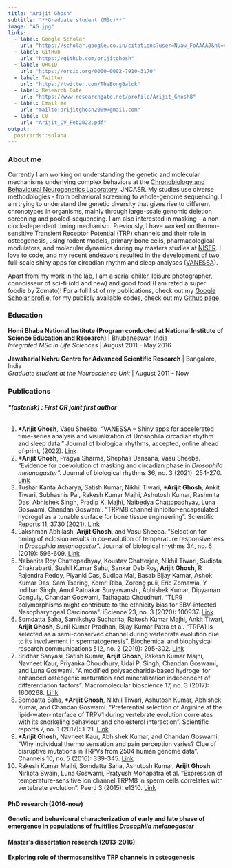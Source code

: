 ---
title: "Arijit Ghosh"
subtitle: "**Graduate student (MSc)**"
image: "AG.jpg"
links:
  - label: Google Scholar
    url: "https://scholar.google.co.in/citations?user=Nuaw_FoAAAAJ&hl=en"
  - label: GitHub
    url: "https://github.com/orijitghosh"
  - label: ORCID
    url: "https://orcid.org/0000-0002-7910-3170"
  - label: Twitter
    url: "https://twitter.com/TheBongBalok"
  - label: Research Gate
    url: "https://www.researchgate.net/profile/Arijit_Ghosh8" 
  - label: Email me
    url: "mailto:arijitghosh2009@gmail.com"
  - label: CV
    url: "Arijit_CV_Feb2022.pdf"   
output:
  postcards::solana
---
 
### **About me**

Currently I am working on understanding the genetic and molecular mechanisms underlying complex behaviors at the [Chronobiology and Behavioural Neurogenetics Laboratory](https://www.clockclub.org/), JNCASR. My studies use diverse methodologies - from behavioral screening to whole-genome sequencing. I am trying to understand the genetic diversity that gives rise to different chronotypes in organisms, mainly through large-scale genomic deletion screening and pooled-sequencing. I am also interested in masking - a non-clock-dependent timing mechanism. Previously, I have worked on thermo-sensitive Transient Receptor Potential (TRP) channels and their role in osteogenesis, using rodent models, primary bone cells, pharmacological modulators, and molecular dynamics during my masters studies at [NISER](https://www.niser.ac.in/). I love to code, and my recent endeavors resulted in the development of two full-scale shiny apps for circadian rhythm and sleep analyses ([VANESSA](https://github.com/orijitghosh/VANESSA-DAM)).

Apart from my work in the lab, I am a serial chiller, leisure photographer, connoisseur of sci-fi (old and new) and good food (I am rated a super foodie by Zomato)! For a full list of my publications, check out my [Google Scholar profile](https://scholar.google.co.in/citations?user=Nuaw_FoAAAAJ&hl=en), for my publicly available codes, check out my [Github page](https://github.com/orijitghosh).

### **Education**

**Homi Bhaba National Institute (Program conducted at National Institute of Science Education and Research)** | Bhubaneswar, India  
*Integrated MSc in Life Sciences* | August 2011 - May 2016

**Jawaharlal Nehru Centre for Advanced Scientific Research** | Bangalore, India  
*Graduate student at the Neuroscience Unit* | August 2011 - Now

### **Publications**
###### **\*(asterisk) : First OR joint first author**  

1. **\*Arijit Ghosh**, Vasu Sheeba. "VANESSA – Shiny apps for accelerated time-series analysis and visualization of Drosophila circadian rhythm and sleep data." Journal of biological rhythms, accepted, online ahead of print, (2022).
[Link](https://journals.sagepub.com/doi/full/10.1177/07487304221077662)  
2. **\*Arijit Ghosh**, Pragya Sharma, Shephali Dansana, Vasu Sheeba. "Evidence for coevolution of masking and circadian phase in *Drosophila melanogaster*". Journal of biological rhythms 36, no. 3 (2021): 254-270. [Link](https://journals.sagepub.com/doi/full/10.1177/0748730421997262)  
3. Tushar Kanta Acharya, Satish Kumar, Nikhil Tiwari, **\*Arijit Ghosh**, Ankit Tiwari, Subhashis Pal, Rakesh Kumar Majhi, Ashutosh Kumar, Rashmita Das, Abhishek Singh, Pradip K. Majhi, Naibedya Chattopadhyay, Luna Goswami, Chandan Goswami. "TRPM8 channel inhibitor-encapsulated hydrogel as a tunable surface for bone tissue engineering". Scientific Reports 11, 3730 (2021). [Link](https://www.nature.com/articles/s41598-021-81041-w)  
4. Lakshman Abhilash, **Arijit Ghosh**, and Vasu Sheeba. "Selection for timing of eclosion results in co-evolution of temperature responsiveness in *Drosophila melanogaster*". Journal of biological rhythms 34, no. 6 (2019): 596-609. [Link](https://journals.sagepub.com/doi/full/10.1177/0748730419877315)  
5. Nabanita Roy Chattopadhyay, Koustav Chatterjee, Nikhil Tiwari, Sudipta Chakrabarti, Sushil Kumar Sahu, Sankar Deb Roy, **Arijit Ghosh**, R Rajendra Reddy, Piyanki Das, Sudipa Mal, Basab Bijay Karnar, Ashok Kumar Das, Sam Tsering, Komri Riba, Zoreng puii, Eric Zomawia, Y Indibar Singh, Amol Ratnakar Suryawanshi, Abhishek Kumar, Dipyaman Ganguly, Chandan Goswami, Tathagata Choudhuri. "TLR9 polymorphisms might contribute to the ethnicity bias for EBV-infected Nasopharyngeal Carcinoma". iScience 23, no. 3 (2020): 100937. [Link](https://www.sciencedirect.com/science/article/pii/S2589004220301218?via%3Dihub)  
6. Somdatta Saha, Samikshya Sucharita, Rakesh Kumar Majhi, Ankit Tiwari, **Arijit Ghosh**, Sunil Kumar Pradhan, Bijay Kumar Patra et al. "TRPA1 is selected as a semi-conserved channel during vertebrate evolution due to its involvement in spermatogenesis". Biochemical and biophysical research communications 512, no. 2 (2019): 295-302. [Link](https://www.sciencedirect.com/science/article/pii/S0006291X19303225?via%3Dihub)  
7. Sridhar Sanyasi, Satish Kumar, **Arijit Ghosh**, Rakesh Kumar Majhi, Navneet Kaur, Priyanka Choudhury, Udai P. Singh, Chandan Goswami, and Luna Goswami. "A modified polysaccharide-based hydrogel for enhanced osteogenic maturation and mineralization independent of differentiation factors". Macromolecular bioscience 17, no. 3 (2017): 1600268. [Link](https://onlinelibrary.wiley.com/doi/10.1002/mabi.201600268)  
8.  Somdatta Saha, **\*Arijit Ghosh**, Nikhil Tiwari, Ashutosh Kumar, Abhishek Kumar, and Chandan Goswami. "Preferential selection of Arginine at the lipid-water-interface of TRPV1 during vertebrate evolution correlates with its snorkeling behaviour and cholesterol interaction". Scientific reports 7, no. 1 (2017): 1-21. [Link](https://www.nature.com/articles/s41598-017-16780-w)  
9. **\*Arijit Ghosh**, Navneet Kaur, Abhishek Kumar, and Chandan Goswami. "Why individual thermo sensation and pain perception varies? Clue of disruptive mutations in TRPVs from 2504 human genome data". Channels 10, no. 5 (2016): 339-345. [Link](https://www.tandfonline.com/doi/full/10.1080/19336950.2016.1162365)  
10. Rakesh Kumar Majhi, Somdatta Saha, Ashutosh Kumar, **Arijit Ghosh**, Nirlipta Swain, Luna Goswami, Pratyush Mohapatra et al. "Expression of temperature-sensitive ion channel TRPM8 in sperm cells correlates with vertebrate evolution". PeerJ 3 (2015): e1310. [Link](https://peerj.com/articles/1310/)  

#### **PhD research (2016-now)**
**Genetic and behavioural characterization of early and late phase of emergence in populations of fruitflies *Drosophila melanogaster***

#### **Master’s dissertation research (2013-2016)**
**Exploring role of thermosensitive TRP channels in osteogenesis**

